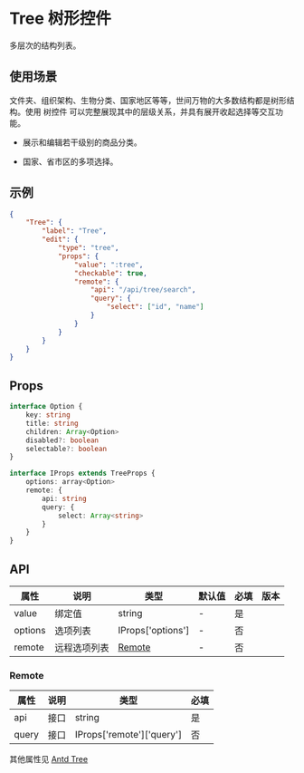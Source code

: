 # Tree 树形控件

多层次的结构列表。

## 使用场景

文件夹、组织架构、生物分类、国家地区等等，世间万物的大多数结构都是树形结构。使用 树控件 可以完整展现其中的层级关系，并具有展开收起选择等交互功能。

- 展示和编辑若干级别的商品分类。

- 国家、省市区的多项选择。

## 示例

```json
{
	"Tree": {
		"label": "Tree",
		"edit": {
			"type": "tree",
			"props": {
				"value": ":tree",
				"checkable": true,
				"remote": {
					"api": "/api/tree/search",
					"query": {
						"select": ["id", "name"]
					}
				}
			}
		}
	}
}
```

## Props

```ts
interface Option {
	key: string
	title: string
	children: Array<Option>
	disabled?: boolean
	selectable?: boolean
}

interface IProps extends TreeProps {
	options: array<Option>
	remote: {
		api: string
		query: {
			select: Array<string>
		}
	}
}
```

## API

| 属性    | 说明         | 类型              | 默认值 | 必填 | 版本 |
| ------- | ------------ | ----------------- | ------ | ---- | ---- |
| value   | 绑定值       | string            | -      | 是   |      |
| options | 选项列表     | IProps['options'] | -      | 否   |      |
| remote  | 远程选项列表 | [Remote](#Remote) | -      | 否   |      |

### Remote

| 属性  | 说明 | 类型                      | 必填 |
| ----- | ---- | ------------------------- | ---- |
| api   | 接口 | string                    | 是   |
| query | 接口 | IProps['remote']['query'] | 否   |

其他属性见 [Antd Tree](https://ant-design.gitee.io/components/tree-cn/)
